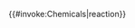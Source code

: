 <noinclude>
{{documentation}}
<!--
分類及跨維基鏈接請放到/doc副頁中
--></noinclude><includeonly>{{#invoke:Chemicals|reaction}}</includeonly>